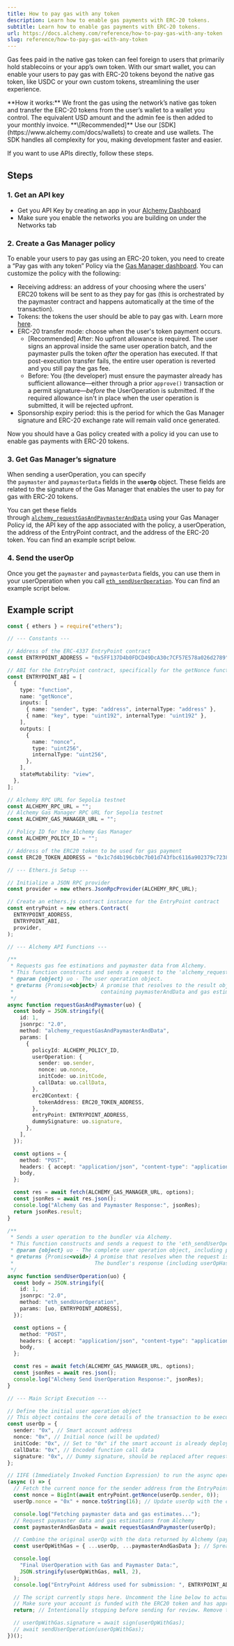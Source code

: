 ```yaml
---
title: How to pay gas with any token
description: Learn how to enable gas payments with ERC-20 tokens.
subtitle: Learn how to enable gas payments with ERC-20 tokens.
url: https://docs.alchemy.com/reference/how-to-pay-gas-with-any-token
slug: reference/how-to-pay-gas-with-any-token
---
```


Gas fees paid in the native gas token can feel foreign to users that primarily hold stablecoins or your app’s own token.
With our smart wallet, you can enable your users to pay gas with ERC-20 tokens beyond the native gas token, like USDC or your own custom tokens, streamlining the user experience.

<Info>
  **How it works:** We front the gas using the network’s native gas token and
  transfer the ERC-20 tokens from the user’s wallet to a wallet you control. The
  equivalent USD amount and the admin fee is then added to your monthly invoice.
</Info>

<Info>
  **\[Recommended]** Use our [SDK](https://www.alchemy.com/docs/wallets) to
  create and use wallets. The SDK handles all complexity for you, making
  development faster and easier.
</Info>

If you want to use APIs directly, follow these steps.

## Steps

### 1. Get an API key

- Get you API Key by creating an app in your [Alchemy Dashboard](https://dashboard.alchemy.com/apps)
- Make sure you enable the networks you are building on under the Networks tab

### 2. Create a Gas Manager policy

To enable your users to pay gas using an ERC-20 token, you need to create a “Pay gas with any token” Policy via the [Gas Manager dashboard](https://dashboard.alchemy.com/gas-manager/policy/create). You can customize the policy with the following:

- Receiving address: an address of your choosing where the users' ERC20 tokens will be sent to as they pay for gas (this is orchestrated by the paymaster contract and happens automatically at the time of the transaction).
- Tokens: the tokens the user should be able to pay gas with. Learn more [here](/reference/gas-manager-faqs).
- ERC-20 transfer mode: choose when the user's token payment occurs.
  - [Recommended] After: No upfront allowance is required. The user signs an approval inside the same user operation batch, and the paymaster pulls the token _after_ the operation has executed. If that post-execution transfer fails, the entire user operation is reverted and you still pay the gas fee.
  - Before: You (the developer) must ensure the paymaster already has sufficient allowance—either through a prior `approve()` transaction or a permit signature—_before_ the UserOperation is submitted. If the required allowance isn't in place when the user operation is submitted, it will be rejected upfront.
- Sponsorship expiry period: this is the period for which the Gas Manager signature and ERC-20 exchange rate will remain valid once generated.

Now you should have a Gas policy created with a policy id you can use to enable gas payments with ERC-20 tokens.

### 3. Get Gas Manager’s signature

When sending a userOperation, you can specify the `paymaster` and `paymasterData` fields in the **`userOp`** object. These fields are related to the signature of the Gas Manager that enables the user to pay for gas with ERC-20 tokens.

You can get these fields through [`alchemy_requestGasAndPaymasterAndData`](/docs/wallets/api/gas-manager-admin-api/gas-abstraction-api-endpoints/alchemy-request-gas-and-paymaster-and-data) using your Gas Manager Policy id, the API key of the app associated with the policy, a userOperation, the address of the EntryPoint contract, and the address of the ERC-20 token. You can find an example script below.

### 4. Send the userOp

Once you get the `paymaster` and `paymasterData` fields, you can use them in your userOperation when you call [`eth_sendUserOperation`](https://www.alchemy.com/reference/eth-senduseroperation). You can find an example script below.

## Example script

```ts
const { ethers } = require("ethers");

// --- Constants ---

// Address of the ERC-4337 EntryPoint contract
const ENTRYPOINT_ADDRESS = "0x5FF137D4b0FDCD49DcA30c7CF57E578a026d2789";

// ABI for the EntryPoint contract, specifically for the getNonce function
const ENTRYPOINT_ABI = [
  {
    type: "function",
    name: "getNonce",
    inputs: [
      { name: "sender", type: "address", internalType: "address" },
      { name: "key", type: "uint192", internalType: "uint192" },
    ],
    outputs: [
      {
        name: "nonce",
        type: "uint256",
        internalType: "uint256",
      },
    ],
    stateMutability: "view",
  },
];

// Alchemy RPC URL for Sepolia testnet
const ALCHEMY_RPC_URL = "";
// Alchemy Gas Manager RPC URL for Sepolia testnet
const ALCHEMY_GAS_MANAGER_URL = "";

// Policy ID for the Alchemy Gas Manager
const ALCHEMY_POLICY_ID = "";

// Address of the ERC20 token to be used for gas payment
const ERC20_TOKEN_ADDRESS = "0x1c7d4b196cb0c7b01d743fbc6116a902379c7238"; // USDC

// --- Ethers.js Setup ---

// Initialize a JSON RPC provider
const provider = new ethers.JsonRpcProvider(ALCHEMY_RPC_URL);

// Create an ethers.js contract instance for the EntryPoint contract
const entryPoint = new ethers.Contract(
  ENTRYPOINT_ADDRESS,
  ENTRYPOINT_ABI,
  provider,
);

// --- Alchemy API Functions ---

/**
 * Requests gas fee estimations and paymaster data from Alchemy.
 * This function constructs and sends a request to the 'alchemy_requestGasAndPaymasterAndData' RPC method.
 * @param {object} uo - The user operation object.
 * @returns {Promise<object>} A promise that resolves to the result object from Alchemy,
 *                            containing paymasterAndData and gas estimations.
 */
async function requestGasAndPaymaster(uo) {
  const body = JSON.stringify({
    id: 1,
    jsonrpc: "2.0",
    method: "alchemy_requestGasAndPaymasterAndData",
    params: [
      {
        policyId: ALCHEMY_POLICY_ID,
        userOperation: {
          sender: uo.sender,
          nonce: uo.nonce,
          initCode: uo.initCode,
          callData: uo.callData,
        },
        erc20Context: {
          tokenAddress: ERC20_TOKEN_ADDRESS,
        },
        entryPoint: ENTRYPOINT_ADDRESS,
        dummySignature: uo.signature,
      },
    ],
  });

  const options = {
    method: "POST",
    headers: { accept: "application/json", "content-type": "application/json" },
    body,
  };

  const res = await fetch(ALCHEMY_GAS_MANAGER_URL, options);
  const jsonRes = await res.json();
  console.log("Alchemy Gas and Paymaster Response:", jsonRes);
  return jsonRes.result;
}

/**
 * Sends a user operation to the bundler via Alchemy.
 * This function constructs and sends a request to the 'eth_sendUserOperation' RPC method.
 * @param {object} uo - The complete user operation object, including paymaster data and gas estimations.
 * @returns {Promise<void>} A promise that resolves when the request is sent.
 *                          The bundler's response (including userOpHash) is logged to the console.
 */
async function sendUserOperation(uo) {
  const body = JSON.stringify({
    id: 1,
    jsonrpc: "2.0",
    method: "eth_sendUserOperation",
    params: [uo, ENTRYPOINT_ADDRESS],
  });

  const options = {
    method: "POST",
    headers: { accept: "application/json", "content-type": "application/json" },
    body,
  };

  const res = await fetch(ALCHEMY_GAS_MANAGER_URL, options);
  const jsonRes = await res.json();
  console.log("Alchemy Send UserOperation Response:", jsonRes);
}

// --- Main Script Execution ---

// Define the initial user operation object
// This object contains the core details of the transaction to be executed.
const userOp = {
  sender: "0x", // Smart account address
  nonce: "0x", // Initial nonce (will be updated)
  initCode: "0x", // Set to "0x" if the smart account is already deployed
  callData: "0x", // Encoded function call data
  signature: "0x", // Dummy signature, should be replaced after requesting paymaster data
};

// IIFE (Immediately Invoked Function Expression) to run the async operations
(async () => {
  // Fetch the current nonce for the sender address from the EntryPoint contract
  const nonce = BigInt(await entryPoint.getNonce(userOp.sender, 0));
  userOp.nonce = "0x" + nonce.toString(16); // Update userOp with the correct nonce

  console.log("Fetching paymaster data and gas estimates...");
  // Request paymaster data and gas estimations from Alchemy
  const paymasterAndGasData = await requestGasAndPaymaster(userOp);

  // Combine the original userOp with the data returned by Alchemy (paymasterAndData, gas limits, etc.)
  const userOpWithGas = { ...userOp, ...paymasterAndGasData }; // Spread order matters: userOp properties can be overwritten by paymasterAndGasData if names clash (e.g. if userOp had gas fields)

  console.log(
    "Final UserOperation with Gas and Paymaster Data:",
    JSON.stringify(userOpWithGas, null, 2),
  );
  console.log("EntryPoint Address used for submission: ", ENTRYPOINT_ADDRESS);

  // The script currently stops here. Uncomment the line below to actually send the UserOperation.
  // Make sure your account is funded with the ERC20 token and has approved the paymaster.
  return; // Intentionally stopping before sending for review. Remove this line to proceed.

  // userOpWithGas.signature = await sign(userOpWithGas);
  // await sendUserOperation(userOpWithGas);
})();
```
